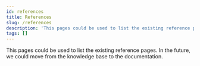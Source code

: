 ```yaml
---
id: references
title: References
slug: /references
description: 'This pages could be used to list the existing reference pages. In the future, we could move from the knowladge base to the documentation.'
tags: []
---
```


This pages could be used to list the existing reference pages. In the future, we could move from the knowledge base to the documentation.
